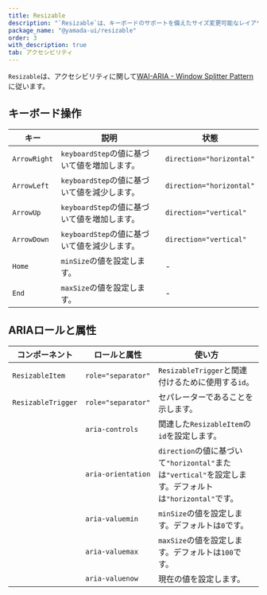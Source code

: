 ```yaml
---
title: Resizable
description: "`Resizable`は、キーボードのサポートを備えたサイズ変更可能なレイアウトコンポーネントです。"
package_name: "@yamada-ui/resizable"
order: 3
with_description: true
tab: アクセシビリティ
---
```


`Resizable`は、アクセシビリティに関して[WAI-ARIA - Window Splitter Pattern](https://www.w3.org/WAI/ARIA/apg/patterns/windowsplitter/)に従います。

## キーボード操作

| キー         | 説明                                         | 状態                     |
| ------------ | -------------------------------------------- | ------------------------ |
| `ArrowRight` | `keyboardStep`の値に基づいて値を増加します。 | `direction="horizontal"` |
| `ArrowLeft`  | `keyboardStep`の値に基づいて値を減少します。 | `direction="horizontal"` |
| `ArrowUp`    | `keyboardStep`の値に基づいて値を増加します。 | `direction="vertical"`   |
| `ArrowDown`  | `keyboardStep`の値に基づいて値を減少します。 | `direction="vertical"`   |
| `Home`       | `minSize`の値を設定します。                  | -                        |
| `End`        | `maxSize`の値を設定します。                  | -                        |

## ARIAロールと属性

| コンポーネント     | ロールと属性       | 使い方                                                                                                  |
| ------------------ | ------------------ | ------------------------------------------------------------------------------------------------------- |
| `ResizableItem`    | `role="separator"` | `ResizableTrigger`と関連付けるために使用する`id`。                                                      |
| `ResizableTrigger` | `role="separator"` | セパレーターであることを示します。                                                                      |
|                    | `aria-controls`    | 関連した`ResizableItem`の`id`を設定します。                                                             |
|                    | `aria-orientation` | `direction`の値に基づいて`"horizontal"`または`"vertical"`を設定します。デフォルトは`"horizontal"`です。 |
|                    | `aria-valuemin`    | `minSize`の値を設定します。デフォルトは`0`です。                                                        |
|                    | `aria-valuemax`    | `maxSize`の値を設定します。デフォルトは`100`です。                                                      |
|                    | `aria-valuenow`    | 現在の値を設定します。                                                                                  |
